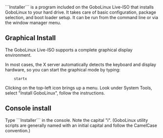 {{Handbook Navigation}}

```Installer``` is a program included on the GoboLinux
Live-ISO that installs GoboLinux to your hard drive.
It takes care of basic configuration, package selection, and
boot loader setup.  It can be run from the command line or via the
window manager menu. 

== Graphical Install  ==

The GoboLinux Live-ISO supports a complete graphical
display environment.

In most cases, the X server automatically detects the
keyboard and display hardware, so you can start the
graphical mode by typing:

     startx 

Clicking on the top-left icon brings up a menu. Look under
System Tools, select "Install GoboLinux", 
follow the instructions.

== Console install ==

Type ```Installer``` in the console. Note the capital "i".
(GoboLinux utility scripts are generally named with an
initial capital and follow the CamelCase convention.)

